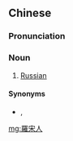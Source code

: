{{also|罗宋人}}
==Chinese==
{{zh-forms|s=罗宋人|type=21}}

===Pronunciation===
{{zh-pron
|m=luósòngrén
|cat=n
}}

===Noun===
{{zh-noun}}

# {{lb|zh|dated}} [[Russian]]

====Synonyms====
* {{l|zh|俄羅斯人|tr=Éluósīrén}}, {{l|zh|俄國人|tr=Éguórén}}

[[mg:羅宋人]]